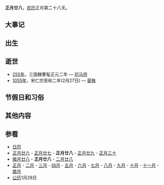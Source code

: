 {{Lunar01Calendar}}
'''正月廿八'''，[[农历|农历]]正月第二十八天。

==大事记==

==出生==

==逝世==
*[[255年|255年]]，三国魏曹髦正元二年 — [[司马师|司马师]]
*[[1055年|1055年]]，宋仁宗至和二年(2月27日) — [[晏殊|晏殊]]

==节假日和习俗==

==其他内容==

==参看==
*[[历史上的今天|日历]]
*[[正月廿六|正月廿六]] - [[正月廿七|正月廿七]] - '''正月廿八''' - [[正月廿九|正月廿九]] - [[正月三十|正月三十]] 
*[[腊月廿八|腊月廿八]] - '''正月廿八''' - [[二月廿八|二月廿八]]
*[[正月|正月]] - [[二月_(农历)|二月]] - [[三月_(农历)|三月]] - [[四月_(农历)|四月]] - [[五月_(农历)|五月]] - [[六月_(农历)|六月]] - [[七月_(农历)|七月]] - [[八月_(农历)|八月]] - [[九月_(农历)|九月]] - [[十月_(农历)|十月]] - [[十一月_(农历)|十一月]] - [[腊月|腊月]]
*[[公历|公历]]1月28日